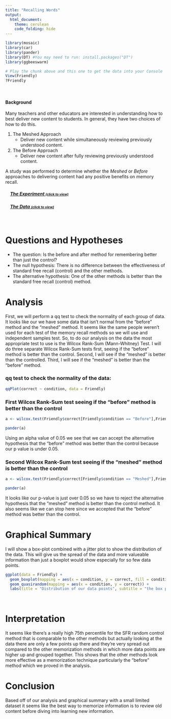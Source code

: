 ```yaml
---
title: "Recalling Words"
output: 
  html_document:
    theme: cerulean
    code_folding: hide
---
```


<script type="text/javascript">
 function showhide(id) {
    var e = document.getElementById(id);
    e.style.display = (e.style.display == 'block') ? 'none' : 'block';
 }
</script>

```r
library(mosaic)
library(car)
library(pander)
library(DT) #You may need to run: install.packages("DT") 
library(ggbeeswarm)
```

```r
# Play the chunk above and this one to get the data into your Console
View(Friendly)
?Friendly
```


<br />

#### Background

Many teachers and other educators are interested in understanding how to best deliver new content to students. In general, they have two choices of how to do this.

1. The Meshed Approach
    * Deliver new content while simultaneously reviewing previously understood content.

2. The Before Approach
    * Deliver new content after fully reviewing previously understood content.

A study was performed to determine whether the *Meshed* or *Before* approaches to delivering content had any positive benefits on memory recall. 

<div style="padding-left:15px;">

##### <a href="javascript:showhide('uniquename')">The Experiment <span style="font-size:8pt;">(click to view)</span></a>


<div id="uniquename" style="display:none;">

Individuals were seated at a computer and shown a list of words. Words appeared on the screen one at a time, for two seconds each, until all words had been shown (40 total). After all words were shown, they were required to perform a few two-digit mathematical additions (like 15 + 25) for 15 seconds to avoid immediate memory recall of the words. They were then asked to write down as many of the 40 words as they could remember. They were given a maximum of 5.3 minutes to recall words.

The process of showing words and recalling words was repeated four times with the same list of words each time (four chances to get it right). The presentation of the first trial was the same for all treatment conditions. However, trials 2, 3, and 4 were slightly different for each treatment condition.

<div style="padding-left:15px;">

The `SFR` group (the control group) stands for Standard Free Recall. In all four trials the same list of 40 words was presented, in a random order each time.

The `Before` group also used the same 40 words during each trial. However, any words that were correctly recalled in a previous trial were presented first, or *before* the words that were not recalled in the last trial. After all the correct words were presented in random order, the non-recalled words were presented in a random order.

The `Meshed` group also used the same 40 words during each trial. However, words that were correctly recalled in a previous trial were alternated with a missed word during the next presentation order. 

</div>

The data records the number of correctly recalled words (out of the 40 possible) from the fourth trial. Results were obtained for 30 students, 10 in each of the three treatment groups: `SFR`, `Before`, and `Meshed`. 

</div>

##### <a href="javascript:showhide('uniquename2')">The Data <span style="font-size:8pt;">(click to view)</span></a>

<div id="uniquename2" style="display:none;">

The results from the study can be found in the `Friendly` data set in R after loading `library(car)`. 

Click the "Code" button to see the data.


```r
datatable(Friendly, options=list(lengthMenu = c(3,10,30)))
```


</div>
</div>

<br />


<!-- Begin writing your analysis below here. -->

<!-- Note that your goal is to use the Friendly data to show whether or not the Meshed or Before methods have any positive benefit on memory recall. -->


# Questions and Hypotheses
* The question: Is the before and after method for remembering better than just the control?
* The null hypothesis: There is no difference between the effectiveness of standard free recall (control) and the other methods.
* The alternative hypothesis: One of the other methods is better than the standard free recall (control) method.


# Analysis
First, we will perform a qq test to check the normality of each group of data. It looks like our we have some data that isn’t normal from the “before” method and the “meshed” method. It seems like the same people weren’t used for each test of the memory recall methods so we will use and independent samples test. So, to do our analysis on the data the most appropriate test to use is the Wilcox Rank-Sum (Mann-Whitney) Test. I will do three separate Wilcox Rank-Sum tests first, seeing if the “before” method is better than the control. Second, I will see if the “meshed” is better than the controlled. Third, I will see if the “meshed” is better than the “before” method.

### qq test to check the normality of the data:
```r
qqPlot(correct ~ condition, data = Friendly)

```

###  First Wilcox Rank-Sum test seeing if the “before” method is better than the control
```r
a <- wilcox.test(Friendly$correct[Friendly$condition == "Before"],Friendly$correct[Friendly$condition == "SFR"] ,mu = 0, alternative = "greater")

pander(a)

```

Using an alpha value of 0.05 we see that we can accept the alternative hypothesis that the "before" method was better than the control because our p value is under 0.05.

### Second Wilcox Rank-Sum test seeing if the “meshed” method is better than the control
```r
a <- wilcox.test(Friendly$correct[Friendly$condition == "Meshed"],Friendly$correct[Friendly$condition == "SFR"] ,mu = 0, alternative = "greater")

pander(a)

```

It looks like our p-value is just over 0.05 so we have to reject the alternative hypothesis that the "meshed" method is better than the control method. It also seems like we can stop here since we accepted that the "before" method was better than the control.

# Graphical Summary
I will show a box-plot combined with a jitter plot to show the distribution of the data. This will give us the spread of the data and more valueable information than just a boxplot would show especially for so few data points.

```r
ggplot(data = Friendly) +
  geom_boxplot(mapping = aes(x = condition, y = correct, fill = condition)) +
  geom_quasirandom(mapping = aes(x = condition, y = correct)) +
  labs(title = "Distribution of our data points", subtitle = "the box plots can be missleading with so few data points", x = "memorization style", y = "number of remembered words")
      
         
```

# Interpretation

It seems like there’s a really high 75th percentile for the SFR random control method that is comparable to the other methods but actually looking at the data there are only a few points up there and they’re very spread out compared to the other memorization methods in which more data points are higher up and grouped together. This shows that the other methods look more effective as a memorization technique particularly the “before” method which we proved in the analysis.

# Conclusion
Based off of our analysis and graphical summary with a small limited dataset it seems like the best way to memorize information is to review old content before diving into learning new information. 




